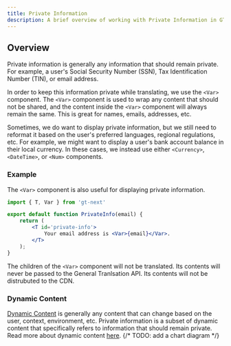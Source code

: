 ```yaml
---
title: Private Information
description: A brief overview of working with Private Information in GT.
---
```

## Overview
Private information is generally any information that should remain private.
For example, a user's Social Security Number (SSN), Tax Identification Number (TIN), or email address.

In order to keep this information private while translating, we use the `<Var>` component.
The `<Var>` component is used to wrap any content that should not be shared,
and the content inside the `<Var>` component will always remain the same.
This is great for names, emails, addresses, etc.

Sometimes, we do want to display private information, but we still need to reformat it based on the user's preferred languages, regional regulations, etc.
For example, we might want to display a user's bank account balance in their local currency.
In these cases, we instead use either `<Currency>`, `<DateTime>`, or `<Num>` components.


### Example
The `<Var>` component is also useful for displaying private information.

```jsx title="PrivateInfo.jsx" copy
import { T, Var } from 'gt-next'

export default function PrivateInfo(email) {
    return (
        <T id='private-info'>
            Your email address is <Var>{email}</Var>.
        </T>
    );
}
```
The children of the `<Var>` component will not be translated.
Its contents will never be passed to the General Tranlsation API.
Its contents will not be distrubuted to the CDN.

### Dynamic Content
[Dynamic Content](/docs/next/keyConcepts/dynamicContent) is generally any content that can change based on the user, context, environment, etc.
Private information is a subset of dynamic content that specifically refers to information that should remain private.
Read more about dynamic content [here](/docs/next/keyConcepts/dynamicContent).
{/* TODO: add a chart diagram */}
